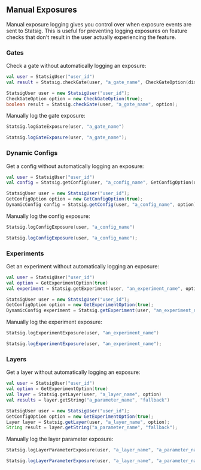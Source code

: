 ## Manual Exposures

Manual exposure logging gives you control over when exposure events are sent to Statsig. This is useful for preventing logging exposures on feature checks that don't result in the user actually experiencing the feature.

### Gates

Check a gate without automatically logging an exposure:

<CodeGroup>

```kotlin Kotlin
val user = StatsigUser("user_id")
val result = Statsig.checkGate(user, "a_gate_name", CheckGateOption(disableExposureLogging = true))
```

```java Java
StatsigUser user = new StatsigUser("user_id");
CheckGateOption option = new CheckGateOption(true);
boolean result = Statsig.checkGate(user, "a_gate_name", option);
```

</CodeGroup>

Manually log the gate exposure:

<CodeGroup>

```kotlin Kotlin
Statsig.logGateExposure(user, "a_gate_name")
```

```java Java
Statsig.logGateExposure(user, "a_gate_name");
```

</CodeGroup>

### Dynamic Configs

Get a config without automatically logging an exposure:

<CodeGroup>

```kotlin Kotlin
val user = StatsigUser("user_id")
val config = Statsig.getConfig(user, "a_config_name", GetConfigOption(disableExposureLogging = true))
```

```java Java
StatsigUser user = new StatsigUser("user_id");
GetConfigOption option = new GetConfigOption(true);
DynamicConfig config = Statsig.getConfig(user, "a_config_name", option);
```

</CodeGroup>

Manually log the config exposure:

<CodeGroup>

```kotlin Kotlin
Statsig.logConfigExposure(user, "a_config_name")
```

```java Java
Statsig.logConfigExposure(user, "a_config_name");
```

</CodeGroup>

### Experiments

Get an experiment without automatically logging an exposure:

<CodeGroup>

```kotlin Kotlin
val user = StatsigUser("user_id")
val option = GetExperimentOption(true)
val experiment = Statsig.getExperiment(user, "an_experiment_name", option)
```

```java Java
StatsigUser user = new StatsigUser("user_id");
GetConfigOption option = new GetExperimentOption(true);
DynamicConfig experiment = Statsig.getExperiment(user, "an_experiment_name", option);
```

</CodeGroup>

Manually log the experiment exposure:

<CodeGroup>

```kotlin Kotlin
Statsig.logExperimentExposure(user, "an_experiment_name")
```

```java Java
Statsig.logExperimentExposure(user, "an_experiment_name");
```

</CodeGroup>

### Layers

Get a layer without automatically logging an exposure:

<CodeGroup>

```kotlin Kotlin
val user = StatsigUser("user_id")
val option = GetExperimentOption(true)
val layer = Statsig.getLayer(user, "a_layer_name", option)
val results = layer.getString("a_parameter_name", "fallback")
```

```java Java
StatsigUser user = new StatsigUser("user_id");
GetConfigOption option = new GetExperimentOption(true);
Layer layer = Statsig.getLayer(user, "a_layer_name", option);
String result = layer.getString("a_parameter_name", "fallback");
```

</CodeGroup>

Manually log the layer parameter exposure:

<CodeGroup>

```kotlin Kotlin
Statsig.logLayerParameterExposure(user, "a_layer_name", "a_parameter_name")
```

```java Java
Statsig.logLayerParameterExposure(user, "a_layer_name", "a_parameter_name");
```

</CodeGroup>
